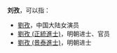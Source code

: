 '''刘孜'''，可以指：
*[[劉孜|劉孜]]，中国大陆女演员
*[[劉孜_(正統進士)|劉孜 (正統進士)]]，明朝进士、官员
*[[劉孜_(景泰進士)|劉孜 (景泰進士)]]，明朝进士
{{disambig|Z|CAT=二字刘姓人名消歧义}}